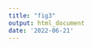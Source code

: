 ```yaml
---
title: "fig3"
output: html_document
date: '2022-06-21'
---
```



\begin{center}
\includegraphics{../figures/figure-small-example/figure2.pdf}
\end{center}
\vspace{10mm}
\captionof{figure}{\textit{DateLife analysis results for a small sample of A) 6 bird species within the Passeriformes. B) Processed species names were found across 9 chronograms within 6 independent studies (Barker et al. (\protect\hyperlink{ref-barker2012going}{2012}), Barker et al. (\protect\hyperlink{ref-barker2015new}{2015}), Burns et al. (\protect\hyperlink{ref-burns2014phylogenetics}{2014}), Hedges et al. (\protect\hyperlink{ref-Hedges2015}{2015}), Hooper and Price (\protect\hyperlink{ref-hooper2017chromosomal}{2017}), Jetz et al. (\protect\hyperlink{ref-Jetz2012}{2012}).) C) This revealed 28 source age data points for the queried species names. Summarized age data is used as secondary calibrations to date a tree topology obtained from OpenTree's synthetic tree, resulting in a summary chronogram of source ages.}}
\label{fig:figure2}
